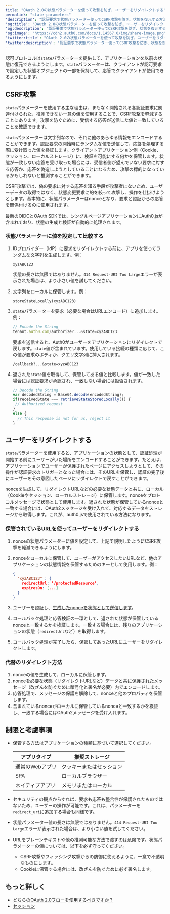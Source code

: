 ```yaml
---
title: "OAuth 2.0の状態パラメーターを使って攻撃を防ぎ、ユーザーをリダイレクトする"
permalink: "state-parameters"
'description': "認証要求で状態パラメーター使ってCSRF攻撃を防ぎ、状態を復元する方法について説明します。"
'og:title': "OAuth 2.0の状態パラメーターを使って攻撃を防ぎ、ユーザーをリダイレクトする"
'og:description': "認証要求で状態パラメーター使ってCSRF攻撃を防ぎ、状態を復元する方法について説明します。"
'og:image': "https://cdn2.auth0.com/docs/1.14567.0/img/share-image.png"
'twitter:title': "OAuth 2.0の状態パラメーターを使って攻撃を防ぎ、ユーザーをリダイレクトする"
'twitter:description': "認証要求で状態パラメーター使ってCSRF攻撃を防ぎ、状態を復元する方法について説明します。"
---
```


認可プロトコルは`state`パラメーターを提供して、アプリケーションを以前の状態に復元できるようにします。`state`パラメーターは、クライアントが認可要求で設定した状態オブジェクトの一部を保持して、応答でクライアントが使用できるようにします。

## CSRF攻撃

`state`パラメーターを使用する主な理由は、まもなく開始される各認証要求に関連付けられた、推測できない一意の値を使用することで、[CSRF攻撃](https://en.wikipedia.org/wiki/Cross-site_request_forgery)を軽減することにあります。攻撃を防ぐために、受信する応答が送信した値と一致していることを確認できます。

`state`パラメーターは文字列なので、それに他のあらゆる情報をエンコードすることができます。認証要求の開始時にランダムな値を送信して、応答を処理する際に受け取った値を検証します。クライアントアプリケーション側（Cookie、セッション、ローカルストレージ）に、検証を可能にする何かを保管します。状態が一致しない応答を受け取った場合には、受信者側が望んでいない要求に対する応答か、応答を偽造しようとしていることになるため、攻撃の標的になっているかもしれないと推測することができます。

CSRF攻撃では、偽の要求に対する応答を知る手段が攻撃者にないため、ユーザーデータの取得ではなく、状態変更要求に的を絞って攻撃し、操作を仕掛けようとします。基本的に、状態パラメーターは<Tooltip data-tooltip-id="react-containers-DefinitionTooltip-0" href="/docs/ja-jp/glossary?term=nonce" tip="Nonce: リプレイ攻撃を検出および防止するために、認証プロトコルで1回だけ発行される任意の数値。" cta="用語集の表示">nonce</Tooltip>となり、要求と認証からの応答を関係付けるのに使用されます。

最新のOIDCと<Tooltip data-tooltip-id="react-containers-DefinitionTooltip-0" href="/docs/ja-jp/glossary?term=oath2" tip="OAuth 2.0: 認可プロトコルとワークフローを定義する認可フレームワーク。" cta="用語集の表示">OAuth</Tooltip> SDKでは、シングルページアプリケーションにAuth0.jsが含まれており、状態の生成と検証が自動的に処理されます。

### 状態パラメーターに値を設定して比較する

1. IDプロバイダー（IdP）に要求をリダイレクトする前に、アプリを使ってランダムな文字列を生成します。例：

   ``` lines
   xyzABC123
   ```

   

   

   状態の長さは無限ではありません。`414 Request-URI Too Large`エラーが表示された場合は、より小さい値を試してください。
2. 文字列をローカルに保管します。例：

   ``` lines
   storeStateLocally(xyzABC123)
   ```

   

   
3. `state`パラメーターを要求（必要な場合はURLエンコード）に追加します。例：

   ```javascript lines
   // Encode the String   
   tenant.auth0.com/authorize?...&state=xyzABC123
   ```

   

   

   要求を送信すると、Auth0がユーザーをアプリケーションにリダイレクトで戻します。`state`値が含まれています。使用している接続の種類に応じて、この値が要求のボディか、クエリ文字列に挿入されます。

   ``` lines
   /callback?...&state=xyzABC123
   ```

   

   
4. 返された`state`値を取得して、保管してある値と比較します。値が一致した場合には認証要求が承認され、一致しない場合には拒否されます。

   ```javascript lines
   // Decode the String
   var decodedString = Base64.decode(encodedString);
   if(receivedState === retrieveStateStoredLocally()) {
    // Authorized request
   } 
   else {
     // This response is not for us, reject it
   }
   ```

   

   

## ユーザーをリダイレクトする

`state`パラメーターを使用すると、アプリケーションの状態として、認証処理が開始する前にユーザーがいた場所をエンコードすることができます。たとえば、アプリケーションでユーザーが保護されたページにアクセスしようとして、その操作が認証要求のトリガーとなった場合には、そのURLを保管し、認証の完了後にユーザーをその意図したページにリダイレクトで戻すことができます。

nonceを生成して、リダイレクトURLなどの必要な状態データと共に、ローカル（Cookieやセッション、ローカルストレージ）に保管します。nonceをプロトコルメッセージで状態として使用します。返された状態が保管しているnonceと一致する場合には、OAuth2メッセージを受け入れて、対応するデータをストレージから取得します。これが、auth0.jsで使用されている方法になります。

### 保管されているURLを使ってユーザーをリダイレクトする

1. nonceの状態パラメーターに値を設定して、上記で説明したようにCSRF攻撃を軽減できるようにします。
2. nonceをローカルに保管して、ユーザーがアクセスしたいURLなど、他のアプリケーションの状態情報を保管するためのキーとして使用します。例：

   ```json lines
   {
     "xyzABC123" : {
       redirectUrl: '/protectedResource',
       expiresOn: [...]
     }
   }
   ```

   

   
3. ユーザーを認証し、[生成したnonceを状態として送信します](/docs/ja-jp/get-started/authentication-and-authorization-flow/implicit-flow-with-form-post/mitigate-replay-attacks-when-using-the-implicit-flow)。
4. コールバック処理と応答検証の一環として、返された状態が保管しているnonceと一致するかを検証します。一致する場合には、残りのアプリケーションの状態（`redirectUrl`など）を取得します。
5. コールバック処理が完了したら、保管してあったURLにユーザーをリダイレクトします。

### 代替のリダイレクト方法

1. nonceの値を生成して、ローカルに保管します。
2. nonceを必要な状態（リダイレクトURLなど）データと共に保護されたメッセージ（改ざんを防ぐために暗号化と署名が必要）内でエンコードします。
3. 応答処理で、メッセージの保護を解除して、nonceと他のプロパティを保管します。
4. 含まれているnonceがローカルに保管しているnonceと一致するかを検証し、一致する場合にはOAuth2メッセージを受け入れます。

## 制限と考慮事項

* 保管する方法はアプリケーションの種類に基づいて選択してください。

  <table class="table"><thead>
  <tr>
  <th>アプリタイプ</th>
  <th>推奨ストレージ</th>
  </tr>
  </thead>
  <tbody>
  <tr>
  <td>通常のWebアプリ</td>
  <td>クッキーまたはセッション</td>
  </tr>
  <tr>
  <td>SPA</td>
  <td>ローカルブラウザー</td>
  </tr>
  <tr>
  <td>ネイティブアプリ</td>
  <td>メモリまたはローカル</td>
  </tr>
  </tbody>
  </table>
* セキュリティの観点からすれば、要求も応答も整合性が保護されたものではないため、ユーザーの操作が可能です。これは、パラメーターを`redirect_uri`に追加する場合も同様です。
* 状態パラメーター値の長さは無限ではありません。`414 Request-URI Too Large`エラーが表示された場合は、より小さい値を試してください。
* URLをプレーンテキストや他の推測可能な方法で渡すのは危険です。状態パラメーターの値については、以下を必ず守ってください。

  + CSRF攻撃やフィッシング攻撃からの防御に使えるように、一意で不透明なものにします。
  + Cookieに保管する場合には、改ざんを防ぐために必ず署名します。

## もっと詳しく

* [どちらのOAuth 2.0フローを使用するべきですか？](/docs/ja-jp/get-started/authentication-and-authorization-flow/which-oauth-2-0-flow-should-i-use)
* [セッション](/docs/ja-jp/manage-users/sessions)